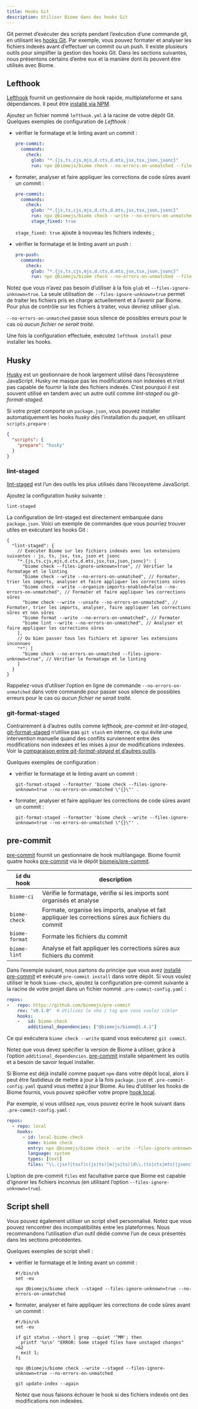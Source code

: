 ```yaml
---
title: Hooks Git
description: Utiliser Biome dans des hooks Git
---
```


Git permet d’exécuter des scripts pendant l’exécution d’une commande git, en utilisant les [hooks Git](https://git-scm.com/book/fr/v2/Personnalisation-de-Git-Crochets-Git).
Par exemple, vous pouvez formater et analyser les fichiers indexés avant d’effectuer un commit ou un push.
Il existe plusieurs outils pour simplifier la gestion des hooks Git.
Dans les sections suivantes, nous présentons certains d’entre eux et la manière dont ils peuvent être utilisés avec Biome.


## Lefthook

[Lefthook](https://github.com/evilmartians/lefthook) fournit un gestionnaire de hook rapide, multiplateforme et sans dépendances.
Il peut être [installé via NPM](https://github.com/evilmartians/lefthook#install).

Ajoutez un fichier nommé `lefthook.yml` à la racine de votre dépôt Git.
Quelques exemples de configuration de _Lefthook&nbsp;:_

- vérifier le formatage et le linting avant un commit&nbsp;:

  ```yaml title="lefthook.yml"
  pre-commit:
    commands:
      check:
        glob: "*.{js,ts,cjs,mjs,d.cts,d.mts,jsx,tsx,json,jsonc}"
        run: npx @biomejs/biome check --no-errors-on-unmatched --files-ignore-unknown=true --colors=off {staged_files}
  ```

- formater, analyser et faire appliquer les corrections de code sûres avant un commit&nbsp;:

  ```yaml title="lefthook.yml"
  pre-commit:
    commands:
      check:
        glob: "*.{js,ts,cjs,mjs,d.cts,d.mts,jsx,tsx,json,jsonc}"
        run: npx @biomejs/biome check --write --no-errors-on-unmatched --files-ignore-unknown=true --colors=off {staged_files}
        stage_fixed: true
  ```

  `stage_fixed: true` ajoute à nouveau les fichiers indexés&nbsp;;

- vérifier le formatage et le linting avant un push&nbsp;:

  ```yaml title="lefthook.yml"
  pre-push:
    commands:
      check:
        glob: "*.{js,ts,cjs,mjs,d.cts,d.mts,jsx,tsx,json,jsonc}"
        run: npx @biomejs/biome check --no-errors-on-unmatched --files-ignore-unknown=true --colors=off {push_files}
  ```

Notez que vous n’avez pas besoin d’utiliser à la fois `glob` et `--files-ignore-unknown=true`.
La seule utilisation de `--files-ignore-unknown=true` permet de traiter les fichiers pris en charge actuellement et à l’avenir par Biome.
Pour plus de contrôle sur les fichiers à traiter, vous devriez utiliser `glob`.

`--no-errors-on-unmatched` passe sous silence de possibles erreurs pour le cas où *aucun fichier ne serait traité.*

Une fois la configuration effectuée, exécutez `lefthook install` pour installer les hooks.


## Husky

[Husky](https://github.com/typicode/husky) est un gestionnaire de hook largement utilisé dans l’écosystème JavaScript.
Husky ne masque pas les modifications non indexées et n’est pas capable de fournir la liste des fichiers indexés.
C’est pourquoi il est souvent utilisé en tandem avec un autre outil comme _lint-staged_ ou _git-format-staged._

Si votre projet comporte un `package.json`,
vous pouvez installer automatiquement les hooks _husky_ dès l’installation du paquet, en utilisant `scripts.prepare`&nbsp;:

```json title="package.json"
{
  "scripts": {
    "prepare": "husky"
  }
}
```

### lint-staged

[lint-staged](https://github.com/lint-staged/lint-staged) est l’un des outils les plus utilisés dans l’écosystème JavaScript.

Ajoutez la configuration husky suivante&nbsp;:

```shell title=".husky/pre-commit"
lint-staged
```

La configuration de lint-staged est directement embarquée dans `package.json`.
Voici un exemple de commandes que vous pourriez trouver utiles en exécutant les hooks Git&nbsp;:

```jsonc title="package.json"
{
  "lint-staged": {
    // Exécuter Biome sur les fichiers indexés avec les extensions suivantes : js, ts, jsx, tsx, json et jsonc
    "*.{js,ts,cjs,mjs,d.cts,d.mts,jsx,tsx,json,jsonc}": [
      "biome check --files-ignore-unknown=true", // Vérifier le formatage et le linting
      "biome check --write --no-errors-on-unmatched", // Formater, trier les imports, analyser et faire appliquer les corrections sûres
      "biome check --write --organize-imports-enabled=false --no-errors-on-unmatched", // Formater et faire appliquer les corrections sûres
      "biome check --write --unsafe --no-errors-on-unmatched", // Formater, trier les imports, analyser, faire appliquer les corrections sûres et non sûres
      "biome format --write --no-errors-on-unmatched", // Formater
      "biome lint --write --no-errors-on-unmatched", // Analyser et faire appliquer les corrections sûres
    ],
    // Ou bien passer tous les fichiers et ignorer les extensions inconnues
    "*": [
      "biome check --no-errors-on-unmatched --files-ignore-unknown=true", // Vérifier le formatage et le linting
    ]
  }
}
```

Rappelez-vous d’utiliser l’option en ligne de commande `--no-errors-on-unmatched` dans votre commande pour passer sous silence de possibles erreurs pour le cas où *aucun fichier ne serait traité.*


### git-format-staged

Contrairement à d’autres outils comme _lefthook,_ _pre-commit_ et _lint-staged,_
[git-format-staged](https://github.com/hallettj/git-format-staged) n’utilise pas `git stash` en interne,
ce qui évite une intervention manuelle quand des conflits surviennent entre des modifications non indexées et les mises à jour de modifications indexées.
Voir la [comparaison entre _git-format-staged_ et d’autres outils](https://github.com/hallettj/git-format-staged#comparisons-to-similar-utilities).

Quelques exemples de configuration&nbsp;:

- vérifier le formatage et le linting avant un commit&nbsp;:

  ```shell title=".husky/pre-commit"
  git-format-staged --formatter 'biome check --files-ignore-unknown=true --no-errors-on-unmatched \"{}\"' .
  ```

- formater, analyser et faire appliquer les corrections de code sûres avant un commit&nbsp;:

  ```shell title=".husky/pre-commit"
  git-format-staged --formatter 'biome check --write --files-ignore-unknown=true --no-errors-on-unmatched \"{}\"' .
  ```


## pre-commit

[pre-commit](https://pre-commit.com/) fournit un gestionnaire de hook multilangage.
Biome fournit quatre hooks [pre-commit](https://pre-commit.com/) via le dépôt [biomejs/pre-commit](https://github.com/biomejs/pre-commit).

| `id` du hook   | description                                                                                           |
| -------------- | ----------------------------------------------------------------------------------------------------- |
| `biome-ci`     | Vérifie le formatage, vérifie si les imports sont organisés et analyse                                |
| `biome-check`  | Formate, organise les imports, analyse et fait appliquer les corrections sûres aux fichiers du commit |
| `biome-format` | Formate les fichiers du commit                                                                        |
| `biome-lint`   | Analyse et fait appliquer les corrections sûres aux fichiers du commit                                |

Dans l’exemple suivant, nous partons du principe que vous avez [installé pre-commit](https://pre-commit.com/index.html#install) et exécuté `pre-commit install` dans votre dépôt.
Si vous voulez utiliser le hook `biome-check`, ajoutez la configuration pre-commit suivante à la racine de votre projet dans un fichier nommé `.pre-commit-config.yaml`&nbsp;:

```yaml title=".pre-commit-config.yaml"
repos:
-   repo: https://github.com/biomejs/pre-commit
    rev: "v0.1.0"  # Utilisez le sha / tag que vous voulez cibler
    hooks:
    -   id: biome-check
        additional_dependencies: ["@biomejs/biome@1.4.1"]
```

Ce qui exécutera `biome check --write` quand vous exécuterez `git commit`.

Notez que vous devez spécifier la version de Biome à utiliser, grâce à l’option `additional_dependencies`.
[pre-commit](https://pre-commit.com/) installe séparément les outils et a besoin de savoir lequel installer.

Si Biome est déjà installé comme paquet `npm` dans votre dépôt local,
alors il peut être fastidieux de mettre à jour à la fois `package.json` et `.pre-commit-config.yaml` quand vous mettez à jour Biome.
Au lieu d’utiliser les hooks de Biome fournis, vous pouvez spécifier votre propre [hook local](https://pre-commit.com/index.html#repository-local-hooks).

Par exemple, si vous utilisez `npm`, vous pouvez écrire le hook suivant dans `.pre-commit-config.yaml`&nbsp;:

```yaml title=".pre-commit-config.yaml"
repos:
  - repo: local
    hooks:
      - id: local-biome-check
        name: biome check
        entry: npx @biomejs/biome check --write --files-ignore-unknown=true --no-errors-on-unmatched
        language: system
        types: [text]
        files: "\\.(jsx?|tsx?|c(js|ts)|m(js|ts)|d\\.(ts|cts|mts)|jsonc?)$"
```

L’option de pre-commit `files` est facultative
parce que Biome est capable d’ignorer les fichiers inconnus (en utilisant l’option `--files-ignore-unknown=true`).


## Script shell

Vous pouvez également utiliser un script shell personnalisé.
Notez que vous pouvez rencontrer des incompatibilités entre les plateformes.
Nous recommandons l’utilisation d’un outil dédié comme l’un de ceux présentés dans les sections précédentes.

Quelques exemples de script shell&nbsp;:

- vérifier le formatage et le linting avant un commit&nbsp;:

  ```shell title=".git/hooks/pre-commit"
  #!/bin/sh
  set -eu

  npx @biomejs/biome check --staged --files-ignore-unknown=true --no-errors-on-unmatched
  ```

- formater, analyser et faire appliquer les corrections de code sûres avant un commit&nbsp;:

  ```shell title=".git/hooks/pre-commit"
  #!/bin/sh
  set -eu

  if git status --short | grep --quiet '^MM'; then
    printf '%s\n' "ERROR: Some staged files have unstaged changes" >&2
    exit 1;
  fi

  npx @biomejs/biome check --write --staged --files-ignore-unknown=true --no-errors-on-unmatched

  git update-index --again
  ```

  Notez que nous faisons échouer le hook si des fichiers indexés ont des modifications non indexées.
